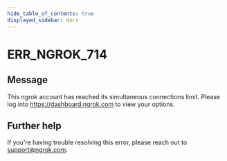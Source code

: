 ```yaml
---
hide_table_of_contents: true
displayed_sidebar: docs
---
```



# ERR_NGROK_714

## Message

This ngrok account has reached its simultaneous connections limit. Please log into https://dashboard.ngrok.com to view your options.

<ErrorDetails error="err_ngrok_714" />

## Further help

If you're having trouble resolving this error, please reach out to [support@ngrok.com](mailto:support@ngrok.com?subject=Help%20with%20ERR_NGROK_714).
